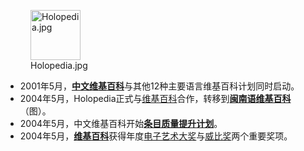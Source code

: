 [[File:Holopedia.jpg|80px]]
*2001年5月，'''[[中文维基百科|中文维基百科]]'''与其他12种主要语言维基百科计划同时启动。
*2004年5月，Holopedia正式与[[维基百科|维基百科]]合作，转移到'''[[闽南语维基百科|闽南语维基百科]]'''（图）。
*2004年5月，中文维基百科开始'''[[WP:条目质量提升计划|条目质量提升计划]]'''。
*2004年5月，'''[[维基百科|维基百科]]'''获得年度[[电子艺术大奖|电子艺术大奖]]与[[威比奖|威比奖]]两个重要奖项。